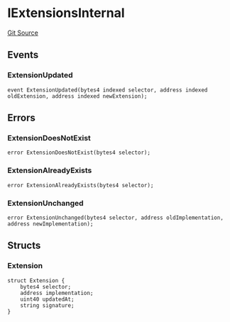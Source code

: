 # IExtensionsInternal
[Git Source](https://github.com/0xStation/0xrails/blob/491ae339f09853335dba9e897f46862d776d54b5/src/extension/interface/IExtensions.sol)


## Events
### ExtensionUpdated

```solidity
event ExtensionUpdated(bytes4 indexed selector, address indexed oldExtension, address indexed newExtension);
```

## Errors
### ExtensionDoesNotExist

```solidity
error ExtensionDoesNotExist(bytes4 selector);
```

### ExtensionAlreadyExists

```solidity
error ExtensionAlreadyExists(bytes4 selector);
```

### ExtensionUnchanged

```solidity
error ExtensionUnchanged(bytes4 selector, address oldImplementation, address newImplementation);
```

## Structs
### Extension

```solidity
struct Extension {
    bytes4 selector;
    address implementation;
    uint40 updatedAt;
    string signature;
}
```

